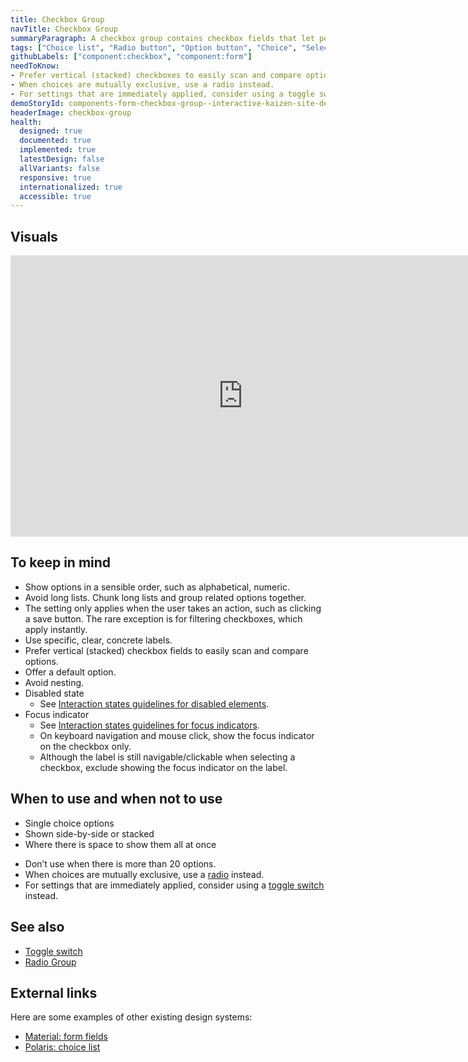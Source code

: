 ```yaml
---
title: Checkbox Group
navTitle: Checkbox Group
summaryParagraph: A checkbox group contains checkbox fields that let people select zero or more options from a set.
tags: ["Choice list", "Radio button", "Option button", "Choice", "Selection"]
githubLabels: ["component:checkbox", "component:form"]
needToKnow:
- Prefer vertical (stacked) checkboxes to easily scan and compare options.
- When choices are mutually exclusive, use a radio instead.
- For settings that are immediately applied, consider using a toggle switch instead.
demoStoryId: components-form-checkbox-group--interactive-kaizen-site-demo
headerImage: checkbox-group
health:
  designed: true
  documented: true
  implemented: true
  latestDesign: false
  allVariants: false
  responsive: true
  internationalized: true
  accessible: true
---
```



## Visuals

<iframe style="border: none;" width="744" height="450" src="https://www.figma.com/embed?embed_host=share&url=https%3A%2F%2Fwww.figma.com%2Ffile%2FeZKEE5kXbEMY3lx84oz8iN%2F%25E2%259D%25A4%25EF%25B8%258F-UI-Kit-Heart%3Fnode-id%3D3867%253A0" allowfullscreen></iframe>

## To keep in mind

*   Show options in a sensible order, such as alphabetical, numeric.
*   Avoid long lists. Chunk long lists and group related options together.
*   The setting only applies when the user takes an action, such as clicking a save button. The rare exception is for filtering checkboxes, which apply instantly.
*   Use specific, clear, concrete labels.
*   Prefer vertical (stacked) checkbox fields to easily scan and compare options.
*   Offer a default option.
*   Avoid nesting.
*   Disabled state
    *   See [Interaction states guidelines for disabled elements](/guidelines/interaction-states#disabled-state).
*   Focus indicator
    *   See [Interaction states guidelines for focus indicators](/guidelines/interaction-states#focus-indicator).
       *   On keyboard navigation and mouse click, show the focus indicator on the checkbox only. 
       *   Although the label is still navigable/clickable when selecting a checkbox, exclude showing the focus indicator on the label.

## When to use and when not to use

<WhenToUseAndWhenNotToUse>
<WhenToUse>

*   Single choice options
*   Shown side-by-side or stacked
*   Where there is space to show them all at once

</WhenToUse>
<WhenNotToUse>

*   Don’t use when there is more than 20 options.
*   When choices are mutually exclusive, use a [radio](/components/radio) instead.
*   For settings that are immediately applied, consider using a [toggle switch](/components/toggle-switch-field) instead.

</WhenNotToUse>
</WhenToUseAndWhenNotToUse>

## See also

- [Toggle switch](/components/toggle-switch-field)
- [Radio Group](/components/radio-group)

## External links

Here are some examples of other existing design systems:

- [Material: form fields](https://material.io/develop/web/components/input-controls/form-fields/)
- [Polaris: choice list](https://polaris.shopify.com/components/forms/choice-list)
